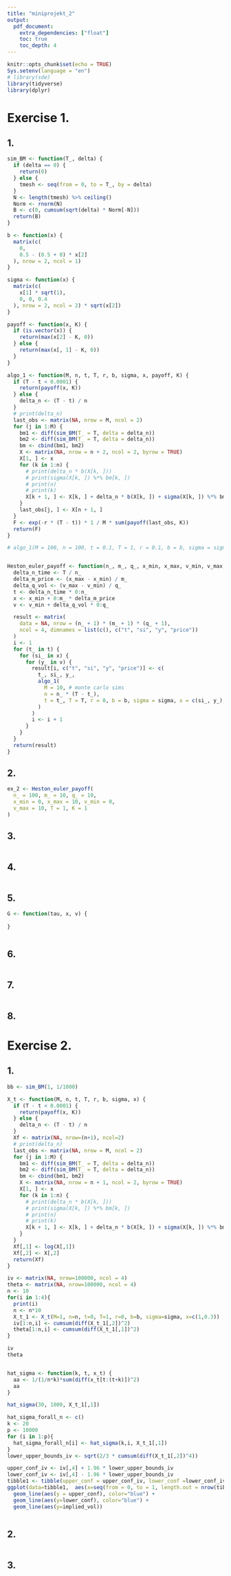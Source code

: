 ```yaml
---
title: "miniprojekt_2"
output:
  pdf_document:
    extra_dependencies: ["float"]
    toc: true
    toc_depth: 4
---
```


```r
knitr::opts_chunk$set(echo = TRUE)
Sys.setenv(language = "en")
# library(sde)
library(tidyverse)
library(dplyr)
```

# Exercise 1.

## 1.

```r

sim_BM <- function(T_, delta) {
  if (delta == 0) {
    return(0)
  } else {
    tmesh <- seq(from = 0, to = T_, by = delta)
  }
  N <- length(tmesh) %>% ceiling()
  Norm <- rnorm(N)
  B <- c(0, cumsum(sqrt(delta) * Norm[-N]))
  return(B)
}

b <- function(x) {
  matrix(c(
    0,
    0.5 - (0.5 + 0) * x[2]
  ), nrow = 2, ncol = 1)
}

sigma <- function(x) {
  matrix(c(
    x[1] * sqrt(1),
    0, 0, 0.4
  ), nrow = 2, ncol = 2) * sqrt(x[2])
}

payoff <- function(x, K) {
  if (is.vector(x)) {
    return(max(x[2] - K, 0))
  } else {
    return(max(x[, 1] - K, 0))
  }
}

algo_1 <- function(M, n, t, T, r, b, sigma, x, payoff, K) {
  if (T - t < 0.0001) {
    return(payoff(x, K))
  } else {
    delta_n <- (T - t) / n
  }
  # print(delta_n)
  last_obs <- matrix(NA, nrow = M, ncol = 2)
  for (j in 1:M) {
    bm1 <- diff(sim_BM(T_ = T, delta = delta_n))
    bm2 <- diff(sim_BM(T_ = T, delta = delta_n))
    bm <- cbind(bm1, bm2)
    X <- matrix(NA, nrow = n + 2, ncol = 2, byrow = TRUE)
    X[1, ] <- x
    for (k in 1:n) {
      # print(delta_n * b(X[k, ]))
      # print(sigma(X[k, ]) %*% bm[k, ])
      # print(n)
      # print(k)
      X[k + 1, ] <- X[k, ] + delta_n * b(X[k, ]) + sigma(X[k, ]) %*% bm[k, ]
    }
    last_obs[j, ] <- X[n + 1, ]
  }
  F <- exp(-r * (T - t)) * 1 / M * sum(payoff(last_obs, K))
  return(F)
}

# algo_1(M = 100, n = 100, t = 0.1, T = 1, r = 0.1, b = b, sigma = sigma, x = c(9, 0.1), payoff = payoff, K = 10)


Heston_euler_payoff <- function(n_, m_, q_, x_min, x_max, v_min, v_max, T, K) {
  delta_n_time <- T / n_
  delta_m_price <- (x_max - x_min) / m_
  delta_q_vol <- (v_max - v_min) / q_
  t <- delta_n_time * 0:n_
  x <- x_min + 0:m_ * delta_m_price
  v <- v_min + delta_q_vol * 0:q_

  result <- matrix(
    data = NA, nrow = (n_ + 1) * (m_ + 1) * (q_ + 1),
    ncol = 4, dimnames = list(c(), c("t", "si", "y", "price"))
  )
  i <- 1
  for (t_ in t) {
    for (si_ in x) {
      for (y_ in v) {
        result[i, c("t", "si", "y", "price")] <- c(
          t_, si_, y_,
          algo_1(
            M = 10, # monte carlo sims
            n = n_ * (T - t_),
            t = t_, T = T, r = 0, b = b, sigma = sigma, x = c(si_, y_), payoff = payoff, K = K
          )
        )
        i <- i + 1
      }
    }
  }
  return(result)
}

```

## 2.

```r
ex_2 <- Heston_euler_payoff(
  n_ = 100, m_ = 10, q_ = 10,
  x_min = 0, x_max = 10, v_min = 0,
  v_max = 10, T = 1, K = 1
)
```

## 3.

```r

```

## 4.

```r

```


## 5.



```r

G <- function(tau, x, v) {
  
}



```


## 6.

```r

```


## 7.

```r


```


## 8.


# Exercise 2.

## 1.

```r
bb <- sim_BM(1, 1/1000)

X_t <- function(M, n, t, T, r, b, sigma, x) {
  if (T - t < 0.0001) {
    return(payoff(x, K))
  } else {
    delta_n <- (T - t) / n
  }
  Xf <- matrix(NA, nrow=(n+1), ncol=2)
  # print(delta_n)
  last_obs <- matrix(NA, nrow = M, ncol = 2)
  for (j in 1:M) {
    bm1 <- diff(sim_BM(T_ = T, delta = delta_n))
    bm2 <- diff(sim_BM(T_ = T, delta = delta_n))
    bm <- cbind(bm1, bm2)
    X <- matrix(NA, nrow = n + 1, ncol = 2, byrow = TRUE)
    X[1, ] <- x
    for (k in 1:n) {
      # print(delta_n * b(X[k, ]))
      # print(sigma(X[k, ]) %*% bm[k, ])
      # print(n)
      # print(k)
      X[k + 1, ] <- X[k, ] + delta_n * b(X[k, ]) + sigma(X[k, ]) %*% bm[k, ]
    }
  }
  Xf[,1] <- log(X[,1])
  Xf[,2] <- X[,2]
  return(Xf)
}

iv <- matrix(NA, nrow=100000, ncol = 4)
theta <- matrix(NA, nrow=100000, ncol = 4)
n <- 10
for(i in 1:4){
  print(i)
  n <- n*10
  X_t_1 <- X_t(M=1, n=n, t=0, T=1, r=0, b=b, sigma=sigma, x=c(1,0.3))
  iv[1:n,i] <- cumsum(diff(X_t_1[,2])^2)
  theta[1:n,i] <- cumsum(diff(X_t_1[,1])^2)
}

iv
theta


hat_sigma <- function(k, t, x_t) {
  aa <- 1/(1/n*k)*sum(diff(x_t[t:(t+k)])^2)
  aa
}

hat_sigma(30, 1000, X_t_1[,1])

hat_sigma_forall_n <- c()
k <- 20
p <- 10000
for (i in 1:p){
  hat_sigma_forall_n[i] <- hat_sigma(k,i, X_t_1[,1])
}
lower_upper_bounds_iv <- sqrt(2/3 * cumsum(diff(X_t_1[,2])^4))

upper_conf_iv <- iv[,4] + 1.96 * lower_upper_bounds_iv
lower_conf_iv <- iv[,4] - 1.96 * lower_upper_bounds_iv
tibble1 <- tibble(upper_conf = upper_conf_iv, lower_conf =lower_conf_iv, implied_vol = iv[,4])
ggplot(data=tibble1,  aes(x=seq(from = 0, to = 1, length.out = nrow(tibble1)))) +
  geom_line(aes(y = upper_conf), color="blue") + 
  geom_line(aes(y=lower_conf), color="blue") + 
  geom_line(aes(y=implied_vol))



```


## 2.

```r

```


## 3.

```r

```
